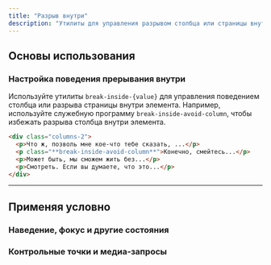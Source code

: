```yaml
---
title: "Разрыв внутри"
description: "Утилиты для управления разрывом столбца или страницы внутри элемента."
---
```




## Основы использования

### Настройка поведения прерывания внутри

Используйте утилиты `break-inside-{value}` для управления поведением столбца или разрыва страницы внутри элемента. Например, используйте служебную программу `break-inside-avoid-column`, чтобы избежать разрыва столбца внутри элемента.

```html
<div class="columns-2">
  <p>Что ж, позволь мне кое-что тебе сказать, ...</p>
  <p class="**break-inside-avoid-column**">Конечно, смейтесь...</p>
  <p>Может быть, мы сможем жить без...</p>
  <p>Смотреть. Если вы думаете, что это...</p>
</div>
```

---

## <Heading ignore>Применяя условно</Heading>

### <Heading ignore>Наведение, фокус и другие состояния</Heading>

<HoverFocusAndOtherStates featuredClass="break-inside-avoid-column" />

### <Heading ignore>Контрольные точки и медиа-запросы</Heading>

<BreakpointsAndMediaQueries featuredClass="break-inside-avoid-column" />
